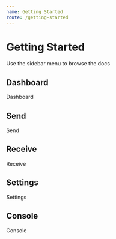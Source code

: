 ```yaml
---
name: Getting Started
route: /getting-started
---
```


# Getting Started

Use the sidebar menu to browse the docs

## Dashboard

Dashboard

## Send

Send

## Receive

Receive

## Settings

Settings

## Console

Console